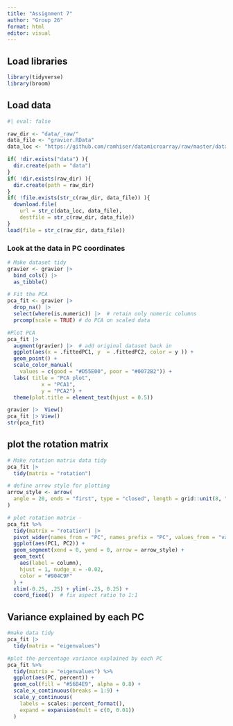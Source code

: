 ```yaml
---
title: "Assignment 7"
author: "Group 26"
format: html
editor: visual
---
```


## Load libraries

```r
library(tidyverse)
library(broom)
```

## Load data

```r

#| eval: false

raw_dir <- "data/_raw/"
data_file <- "gravier.RData"
data_loc <- "https://github.com/ramhiser/datamicroarray/raw/master/data/"

if( !dir.exists("data") ){
  dir.create(path = "data")
}
if( !dir.exists(raw_dir) ){
  dir.create(path = raw_dir)
}
if( !file.exists(str_c(raw_dir, data_file)) ){
  download.file(
    url = str_c(data_loc, data_file),
    destfile = str_c(raw_dir, data_file))
}
load(file = str_c(raw_dir, data_file))

```

### Look at the data in PC coordinates

```r
# Make dataset tidy
gravier <- gravier |>
  bind_cols() |>
  as_tibble() 

# Fit the PCA
pca_fit <- gravier |>  
  drop_na() |> 
  select(where(is.numeric)) |>  # retain only numeric columns
  prcomp(scale = TRUE) # do PCA on scaled data

#Plot PCA
pca_fit |> 
  augment(gravier) |>  # add original dataset back in
  ggplot(aes(x = .fittedPC1, y  = .fittedPC2, color = y )) + 
  geom_point() +
  scale_color_manual(
    values = c(good = "#D55E00", poor = "#0072B2")) +
  labs( title = "PCA plot",
           x = "PCA1",
           y = "PCA2") +
  theme(plot.title = element_text(hjust = 0.5))
```

```r
gravier |>  View()
pca_fit |> View()
str(pca_fit)
```

## plot the rotation matrix

```r
# Make rotation matrix data tidy
pca_fit |> 
  tidy(matrix = "rotation")

# define arrow style for plotting
arrow_style <- arrow(
  angle = 20, ends = "first", type = "closed", length = grid::unit(8, "pt")
)

# plot rotation matrix - 
pca_fit %>%
  tidy(matrix = "rotation") |> 
  pivot_wider(names_from = "PC", names_prefix = "PC", values_from = "value") |> 
  ggplot(aes(PC1, PC2)) +
  geom_segment(xend = 0, yend = 0, arrow = arrow_style) +
  geom_text(
    aes(label = column),
    hjust = 1, nudge_x = -0.02, 
    color = "#904C9F"
  ) +
  xlim(-0.25, .25) + ylim(-.25, 0.25) +
  coord_fixed()  # fix aspect ratio to 1:1

```

## Variance explained by each PC

```r

#make data tidy
pca_fit |> 
  tidy(matrix = "eigenvalues")

#plot the percentage variance explained by each PC
pca_fit %>%
  tidy(matrix = "eigenvalues") %>%
  ggplot(aes(PC, percent)) +
  geom_col(fill = "#56B4E9", alpha = 0.8) +
  scale_x_continuous(breaks = 1:9) +
  scale_y_continuous(
    labels = scales::percent_format(),
    expand = expansion(mult = c(0, 0.01))
  ) 
```
